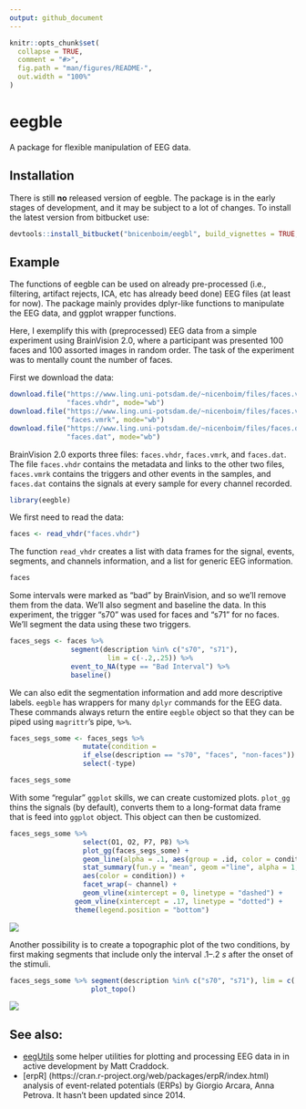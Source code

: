 ```yaml
---
output: github_document
---
```




```r
knitr::opts_chunk$set(
  collapse = TRUE,
  comment = "#>",
  fig.path = "man/figures/README-",
  out.width = "100%"
)
```
# eegble

A package for flexible manipulation of EEG data.

## Installation

There is still **no** released version of eegble.  The package is in the early stages of development, and it may be subject to a lot of changes. To install the latest version from bitbucket use:


``` r
devtools::install_bitbucket("bnicenboim/eegbl", build_vignettes = TRUE, auth_user="user-name",password="password")

```

## Example

The functions of eegble can be used on already pre-processed (i.e.,
filtering, artifact rejects, ICA, etc has already beed done) EEG files (at least for now).
The package mainly provides dplyr-like functions to manipulate the EEG data, and ggplot wrapper functions.


Here, I
exemplify this with (preprocessed) EEG data from a simple experiment using BrainVision 2.0, where a
participant was presented 100 faces and 100 assorted images in random order. The
task of the experiment was to mentally count the number of faces.

First we download the data:

```r
download.file("https://www.ling.uni-potsdam.de/~nicenboim/files/faces.vhdr", 
              "faces.vhdr", mode="wb")
download.file("https://www.ling.uni-potsdam.de/~nicenboim/files/faces.vmrk", 
              "faces.vmrk", mode="wb")
download.file("https://www.ling.uni-potsdam.de/~nicenboim/files/faces.dat", 
              "faces.dat", mode="wb")
```

BrainVision 2.0 exports three files: `faces.vhdr`, `faces.vmrk`, and
`faces.dat`. The file `faces.vhdr` contains the metadata and links to the other
two files, `faces.vmrk` contains the triggers and other events in the samples,
and `faces.dat` contains the signals at every sample for every channel recorded.


```r
library(eegble)
```

We first need to read the data:

```r
faces <- read_vhdr("faces.vhdr")
```

The function `read_vhdr` creates a list with data frames for the signal, events,
segments, and channels information, and a list for generic EEG information.

```r
faces
```

Some intervals were marked as "bad" by BrainVision, and so we'll remove them
from the data. We'll also segment and baseline the data. In this experiment, the
trigger "s70" was used for faces and "s71" for no faces. We'll segment the data
using these two triggers.


```r
faces_segs <- faces %>% 
               segment(description %in% c("s70", "s71"), 
                        lim = c(-.2,.25)) %>%
               event_to_NA(type == "Bad Interval") %>% 
               baseline()

```


We can also edit the segmentation information and add more descriptive labels.
`eegble` has wrappers for many `dplyr` commands for the EEG data.  These commands always return the entire `eegble` object so that they can be piped using `magrittr`'s pipe, `%>%`.

```r
faces_segs_some <- faces_segs %>%  
                  mutate(condition =
                  if_else(description == "s70", "faces", "non-faces")) %>% 
                  select(-type)

faces_segs_some
```

With some "regular" `ggplot` skills, we can create customized plots. `plot_gg`
thins the signals (by default), converts them to a long-format data frame that is
feed into `ggplot` object. This object can then be customized. 

```r
faces_segs_some %>% 
                  select(O1, O2, P7, P8) %>% 
                  plot_gg(faces_segs_some) + 
                  geom_line(alpha = .1, aes(group = .id, color = condition)) + 
                  stat_summary(fun.y = "mean", geom ="line", alpha = 1, size = 1.5, 
                  aes(color = condition)) +
                  facet_wrap(~ channel) + 
                  geom_vline(xintercept = 0, linetype = "dashed") + 
                geom_vline(xintercept = .17, linetype = "dotted") + 
                theme(legend.position = "bottom") 
```

 ![](man/figures/README-plot-1.png)


Another possibility is to create a topographic plot of the two conditions, by
first making segments that include only the interval .1--.2 *s* after the onset
of the stimuli.

```r
faces_segs_some %>% segment(description %in% c("s70", "s71"), lim = c(.1,.2)) %>%
                    plot_topo()
```

![](man/figures/README-topo-1.png)

## See also:

* [eegUtils](https://github.com/craddm/eegUtils ) some helper utilities for plotting and processing EEG data in in active development by Matt Craddock.
* [erpR] (https://cran.r-project.org/web/packages/erpR/index.html)  analysis of event-related potentials (ERPs) by Giorgio Arcara, Anna Petrova. It hasn't been updated since 2014.


